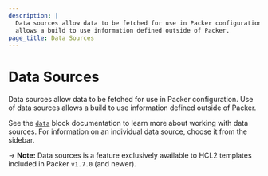 ```yaml
---
description: |
  Data sources allow data to be fetched for use in Packer configuration. Use of data sources
  allows a build to use information defined outside of Packer.
page_title: Data Sources
---
```


# Data Sources

Data sources allow data to be fetched for use in Packer configuration. Use of data sources
allows a build to use information defined outside of Packer.

See the [`data`](/docs/templates/hcl_templates/datasources) block documentation to learn more
about working with data sources. For information on an individual data source,
choose it from the sidebar.

-> **Note:** Data sources is a feature exclusively available to HCL2 templates included in Packer `v1.7.0` (and newer).
